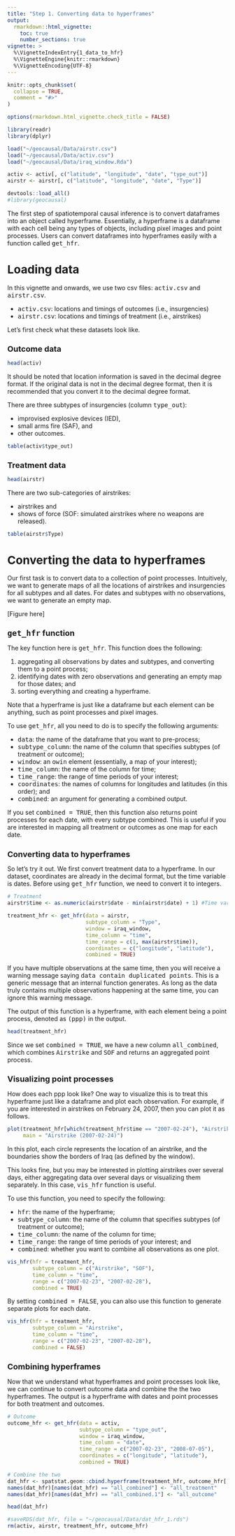 ```yaml
---
title: "Step 1. Converting data to hyperframes"
output: 
  rmarkdown::html_vignette:
    toc: true
    number_sections: true
vignette: >
  %\VignetteIndexEntry{1_data_to_hfr}
  %\VignetteEngine{knitr::rmarkdown}
  %\VignetteEncoding{UTF-8}
---
```


<style type = "text/css">
h1.title {
  font-size: 30px;
}
h1 { /* Header 1 */
  font-size: 26px;
}
h2 { /* Header 2 */
    font-size: 18px;
}
h3 { /* Header 3 */
  font-size: 16px;
}
div#TOC li {
    list-style:none;
    background-image:none;
    background-repeat:none;
    background-position:0; 
}
</style>

```r
knitr::opts_chunk$set(
  collapse = TRUE,
  comment = "#>"
)

options(rmarkdown.html_vignette.check_title = FALSE)

library(readr)
library(dplyr)

load("~/geocausal/Data/airstr.csv")
load("~/geocausal/Data/activ.csv")
load("~/geocausal/Data/iraq_window.Rda")

activ <- activ[, c("latitude", "longitude", "date", "type_out")]
airstr <- airstr[, c("latitude", "longitude", "date", "Type")]
```

```r
devtools::load_all()
#library(geocausal)
```

The first step of spatiotemporal causal inference is to convert dataframes into an object called hyperframe. Essentially, a hyperframe is a dataframe with each cell being any types of objects, including pixel images and point processes. Users can convert dataframes into hyperframes easily with a function called <tt>get_hfr</tt>.

# Loading data

In this vignette and onwards, we use two csv files: <tt>activ.csv</tt> and <tt>airstr.csv</tt>. 

- <tt>activ.csv</tt>: locations and timings of outcomes (i.e., insurgencies) 
- <tt>airstr.csv</tt>: locations and timings of treatment (i.e., airstrikes)

Let's first check what these datasets look like.

## Outcome data

```r
head(activ)
```

It should be noted that location information is saved in the decimal degree format. If the original data is not in the decimal degree format, then it is recommended that you convert it to the decimal degree format.

There are three subtypes of insurgencies (column <tt>type_out</tt>): 

- improvised explosive devices (IED),
- small arms fire (SAF), and 
- other outcomes. 

```r
table(activ$type_out)
```

## Treatment data

```r
head(airstr)
```

There are two sub-categories of airstrikes: 

- airstrikes and 
- shows of force (SOF: simulated airstrikes where no weapons are released).

```r
table(airstr$Type)
```

# Converting the data to hyperframes

Our first task is to convert data to a collection of point processes. Intuitively, we want to generate maps of all the locations of airstrikes and insurgencies for all subtypes and all dates. For dates and subtypes with no observations, we want to generate an empty map.

[Figure here]

## <tt>get_hfr</tt> function

The key function here is <tt>get_hfr</tt>. This function does the following:

1. aggregating all observations by dates and subtypes, and converting them to a point process;
2. identifying dates with zero observations and generating an empty map for those dates; and
3. sorting everything and creating a hyperframe.

Note that a hyperframe is just like a dataframe but each element can be anything, such as point processes and pixel images.

To use <tt>get_hfr</tt>, all you need to do is to specify the following arguments:

- <tt>data</tt>: the name of the dataframe that you want to pre-process;
- <tt>subtype_column</tt>: the name of the column that specifies subtypes (of treatment or outcome);
- <tt>window</tt>: an <tt>owin</tt> element (essentially, a map of your interest);
- <tt>time_column</tt>: the name of the column for time;
- <tt>time_range</tt>: the range of time periods of your interest;
- <tt>coordinates</tt>: the names of columns for longitudes and latitudes (in this order); and
- <tt>combined</tt>: an argument for generating a combined output.

If you set <tt>combined = TRUE</tt>, then this function also returns point processes for each date, with every subtype combined. This is useful if you are interested in mapping all treatment or outcomes as one map for each date.

## Converting data to hyperframes

So let's try it out. We first convert treatment data to a hyperframe. In our dataset, coordinates are already in the decimal format, but the time variable is dates. Before using <tt>get_hfr</tt> function, we need to convert it to integers.

```r
# Treatment
airstr$time <- as.numeric(airstr$date - min(airstr$date) + 1) #Time variable (numeric)

treatment_hfr <- get_hfr(data = airstr,
                         subtype_column = "Type",
                         window = iraq_window,
                         time_column = "time",
                         time_range = c(1, max(airstr$time)),
                         coordinates = c("longitude", "latitude"),
                         combined = TRUE)
```

If you have multiple observations at the same time, then you will receive a warning message saying <tt>data contain duplicated points</tt>. This is a generic message that an internal function generates. As long as the data truly contains multiple observations happening at the same time, you can ignore this warning message.

The output of this function is a hyperframe, with each element being a point process, denoted as <tt>(ppp)</tt> in the output. 
```r
head(treatment_hfr)
```

Since we set <tt>combined = TRUE</tt>, we have a new column <tt>all_combined</tt>, which combines <tt>Airstrike</tt> and <tt>SOF</tt> and returns an aggregated point process.

## Visualizing point processes

How does each ppp look like? One way to visualize this is to treat this hyperframe just like a dataframe and plot each observation. For example, if you are interested in airstrikes on February 24, 2007, then you can plot it as follows.

```r
plot(treatment_hfr[which(treatment_hfr$time == "2007-02-24"), "Airstrike"],
     main = "Airstrike (2007-02-24)")
```

In this plot, each circle represents the location of an airstrike, and the boundaries show the borders of Iraq (as defined by the window).

This looks fine, but you may be interested in plotting airstrikes over several days, either aggregating data over several days or visualizing them separately. In this case, <tt>vis_hfr</tt> function is useful.

To use this function, you need to specify the following:

- <tt>hfr</tt>: the name of the hyperframe;
- <tt>subtype_column</tt>: the name of the column that specifies subtypes (of treatment or outcome);
- <tt>time_column</tt>: the name of the column for time;
- <tt>time_range</tt>: the range of time periods of your interest; and
- <tt>combined</tt>: whether you want to combine all observations as one plot.

```r
vis_hfr(hfr = treatment_hfr,
        subtype_column = c("Airstrike", "SOF"),
        time_column = "time",
        range = c("2007-02-23", "2007-02-28"),
        combined = TRUE) 
```

By setting <tt>combined = FALSE</tt>, you can also use this function to generate separate plots for each date.

```r
vis_hfr(hfr = treatment_hfr,
        subtype_column = "Airstrike",
        time_column = "time",
        range = c("2007-02-23", "2007-02-28"),
        combined = FALSE) 
```

## Combining hyperframes

Now that we understand what hyperframes and point processes look like, we can continue to convert outcome data and combine the the two hyperframes. The output is a hyperframe with dates and point processes for both treatment and outcomes.

```r
# Outcome
outcome_hfr <- get_hfr(data = activ,
                       subtype_column = "type_out",
                       window = iraq_window,
                       time_column = "date",
                       time_range = c("2007-02-23", "2008-07-05"),
                       coordinates = c("longitude", "latitude"),
                       combined = TRUE)

# Combine the two
dat_hfr <- spatstat.geom::cbind.hyperframe(treatment_hfr, outcome_hfr[, -1])
names(dat_hfr)[names(dat_hfr) == "all_combined"] <- "all_treatment"
names(dat_hfr)[names(dat_hfr) == "all_combined.1"] <- "all_outcome"

head(dat_hfr)
```

```r
#saveRDS(dat_hfr, file = "~/geocausal/Data/dat_hfr_1.rds")
rm(activ, airstr, treatment_hfr, outcome_hfr)
```
